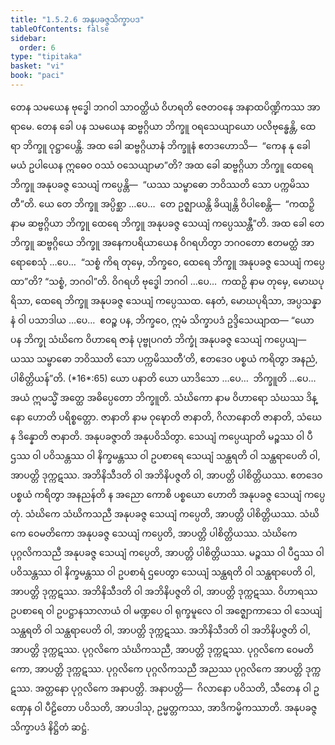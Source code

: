 ```yaml
---
title: "1.5.2.6 အနုပခဇ္ဇသိက္ခာပဒ"
tableOfContents: false
sidebar:
  order: 6
type: "tipitaka"
basket: "vi"
book: "paci"
---
```



<DynamicBreadcrumb />

<Division number="119" book="paci" e="ch" v="2" p="62">

<Paragraph number="415" book="paci">
တေန သမယေန ဗုဒ္ဓေါ ဘဂဝါ သာဝတ္ထိယံ ဝိဟရတိ ဇေတဝနေ အနာထပိဏ္ဍိကဿ အာရာမေ. တေန ခေါ ပန သမယေန ဆဗ္ဗဂ္ဂိယာ ဘိက္ခူ ဝရသေယျာယော ပလိဗုန္ဓေန္တိ, ထေရာ ဘိက္ခူ ဝုဋ္ဌာပေန္တိ. အထ ခေါ ဆဗ္ဗဂ္ဂိယာနံ ဘိက္ခူနံ ဧတဒဟောသိ—  “ကေန နု ခေါ မယံ ဥပါယေန ဣဓေဝ ဝဿံ ဝသေယျာမာ”တိ? အထ ခေါ ဆဗ္ဗဂ္ဂိယာ ဘိက္ခူ ထေရေ ဘိက္ခူ အနုပခဇ္ဇ သေယျံ ကပ္ပေန္တိ—  “ယဿ သမ္ဗာဓော ဘဝိဿတိ သော ပက္ကမိဿတီ”တိ. ယေ တေ ဘိက္ခူ အပ္ပိစ္ဆာ …ပေ…  တေ ဥဇ္ဈာယန္တိ ခိယျန္တိ ဝိပါစေန္တိ—  “ကထဉှိ နာမ ဆဗ္ဗဂ္ဂိယာ ဘိက္ခူ ထေရေ ဘိက္ခူ အနုပခဇ္ဇ သေယျံ ကပ္ပေဿန္တီ”တိ.
</Paragraph>

<Paragraph number="416" book="paci">
အထ ခေါ တေ ဘိက္ခူ ဆဗ္ဗဂ္ဂိယေ ဘိက္ခူ အနေကပရိယာယေန ဝိဂရဟိတွာ ဘဂဝတော ဧတမတ္ထံ အာရောစေသုံ …ပေ…  “သစ္စံ ကိရ တုမှေ, ဘိက္ခဝေ, ထေရေ ဘိက္ခူ အနုပခဇ္ဇ သေယျံ ကပ္ပေထာ”တိ? “သစ္စံ, ဘဂဝါ”တိ. ဝိဂရဟိ ဗုဒ္ဓေါ ဘဂဝါ …ပေ…  ကထဉှိ နာမ တုမှေ, မောဃပုရိသာ, ထေရေ ဘိက္ခူ အနုပခဇ္ဇ သေယျံ ကပ္ပေဿထ. နေတံ, မောဃပုရိသာ, အပ္ပသန္နာနံ ဝါ ပသာဒါယ …ပေ…  ဧဝဉ္စ ပန, ဘိက္ခဝေ, ဣမံ သိက္ခာပဒံ ဥဒ္ဒိသေယျာထ—
</Paragraph>

</Division>
<Division number="120" book="paci" e="ch" v="2" p="62">

<Paragraph number="417" book="paci">
<Emphasis>“ယော ပန ဘိက္ခု သံဃိကေ ဝိဟာရေ ဇာနံ ပုဗ္ဗုပဂတံ ဘိက္ခုံ အနုပခဇ္ဇ သေယျံ ကပ္ပေယျ—  ယဿ သမ္ဗာဓော ဘဝိဿတိ သော ပက္ကမိဿတီ’တိ, ဧတဒေဝ ပစ္စယံ ကရိတွာ အနညံ, ပါစိတ္တိယန်”</Emphasis>တိ. (*16*:<Emphasis>65</Emphasis>)
</Paragraph>

</Division>
<Division number="121" book="paci" e="ch" v="2" p="62">

<Paragraph number="418" book="paci">
<Emphasis>ယော ပနာ</Emphasis>တိ ယော ယာဒိသော …ပေ…  <Emphasis>ဘိက္ခူ</Emphasis>တိ …ပေ…  အယံ ဣမသ္မိံ အတ္ထေ အဓိပ္ပေတော ဘိက္ခူတိ.
</Paragraph>

<Paragraph number="419" book="paci">
<Emphasis>သံဃိကော</Emphasis> နာမ ဝိဟာရော သံဃဿ ဒိန္နော ဟောတိ ပရိစ္စတ္တော.
</Paragraph>

<Paragraph number="420" book="paci">
<Emphasis>ဇာနာတိ</Emphasis> နာမ ဝုဍ္ဎောတိ ဇာနာတိ, ဂိလာနောတိ ဇာနာတိ, သံဃေန ဒိန္နောတိ ဇာနာတိ.
</Paragraph>

<Paragraph number="421" book="paci">
<Emphasis>အနုပခဇ္ဇာ</Emphasis>တိ အနုပဝိသိတွာ.
</Paragraph>

<Paragraph number="422" book="paci">
<Emphasis>သေယျံ ကပ္ပေယျာ</Emphasis>တိ မဉ္စဿ ဝါ ပီဌဿ ဝါ ပဝိသန္တဿ ဝါ နိက္ခမန္တဿ ဝါ ဥပစာရေ သေယျံ သန္ထရတိ ဝါ သန္ထရာပေတိ ဝါ, အာပတ္တိ ဒုက္ကဋဿ. အဘိနိသီဒတိ ဝါ အဘိနိပဇ္ဇတိ ဝါ, အာပတ္တိ ပါစိတ္တိယဿ.
</Paragraph>

<Paragraph number="423" book="paci">
<Emphasis>ဧတဒေဝ ပစ္စယံ ကရိတွာ အနညန်</Emphasis>တိ န အညော ကောစိ ပစ္စယော ဟောတိ အနုပခဇ္ဇ သေယျံ ကပ္ပေတုံ.
</Paragraph>

</Division>
<Division number="122" book="paci" e="ch" v="2" p="63">

<Paragraph number="424" book="paci">
သံဃိကေ သံဃိကသညီ အနုပခဇ္ဇ သေယျံ ကပ္ပေတိ, အာပတ္တိ ပါစိတ္တိယဿ. သံဃိကေ ဝေမတိကော အနုပခဇ္ဇ သေယျံ ကပ္ပေတိ, အာပတ္တိ ပါစိတ္တိယဿ. သံဃိကေ ပုဂ္ဂလိကသညီ အနုပခဇ္ဇ သေယျံ ကပ္ပေတိ, အာပတ္တိ ပါစိတ္တိယဿ.
</Paragraph>

<Paragraph number="425" book="paci">
မဉ္စဿ ဝါ ပီဌဿ ဝါ ပဝိသန္တဿ ဝါ နိက္ခမန္တဿ ဝါ ဥပစာရံ ဌပေတွာ သေယျံ သန္ထရတိ ဝါ သန္ထရာပေတိ ဝါ, အာပတ္တိ ဒုက္ကဋဿ. အဘိနိသီဒတိ ဝါ အဘိနိပဇ္ဇတိ ဝါ, အာပတ္တိ ဒုက္ကဋဿ. ဝိဟာရဿ ဥပစာရေ ဝါ ဥပဋ္ဌာနသာလာယံ ဝါ မဏ္ဍပေ ဝါ ရုက္ခမူလေ ဝါ အဇ္ဈောကာသေ ဝါ သေယျံ သန္ထရတိ ဝါ သန္ထရာပေတိ ဝါ, အာပတ္တိ ဒုက္ကဋဿ. အဘိနိသီဒတိ ဝါ အဘိနိပဇ္ဇတိ ဝါ, အာပတ္တိ ဒုက္ကဋဿ. ပုဂ္ဂလိကေ သံဃိကသညီ, အာပတ္တိ ဒုက္ကဋဿ. ပုဂ္ဂလိကေ ဝေမတိကော, အာပတ္တိ ဒုက္ကဋဿ. ပုဂ္ဂလိကေ ပုဂ္ဂလိကသညီ အညဿ ပုဂ္ဂလိကေ အာပတ္တိ ဒုက္ကဋဿ. အတ္တနော ပုဂ္ဂလိကေ အနာပတ္တိ.
</Paragraph>

</Division>
<Division number="123" book="paci" e="ch" v="2" p="63">

<Paragraph number="426" book="paci">
အနာပတ္တိ—  ဂိလာနော ပဝိသတိ, သီတေန ဝါ ဥဏှေန ဝါ ပီဠိတော ပဝိသတိ, အာပဒါသု, ဥမ္မတ္တကဿ, အာဒိကမ္မိကဿာတိ.

</Paragraph>
</Division>

<Paragraph number="427" type="center" book="paci">
အနုပခဇ္ဇသိက္ခာပဒံ နိဋ္ဌိတံ ဆဋ္ဌံ.
</Paragraph>